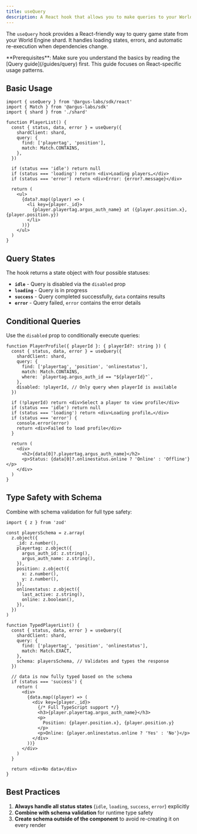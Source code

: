 ```yaml
---
title: useQuery
description: A React hook that allows you to make queries to your World Engine shard
---
```


The `useQuery` hook provides a React-friendly way to query game state from your
World Engine shard. It handles loading states, errors, and automatic re-execution when dependencies change.

<Note>
  **Prerequisites**: Make sure you understand the basics by reading the [Query guide](/guides/query)
  first. This guide focuses on React-specific usage patterns.
</Note>

## Basic Usage

```tsx Basic Usage
import { useQuery } from '@argus-labs/sdk/react'
import { Match } from '@argus-labs/sdk'
import { shard } from './shard'

function PlayerList() {
  const { status, data, error } = useQuery({
    shardClient: shard,
    query: {
      find: ['playertag', 'position'],
      match: Match.CONTAINS,
    },
  })

  if (status === 'idle') return null
  if (status === 'loading') return <div>Loading players…</div>
  if (status === 'error') return <div>Error: {error?.message}</div>

  return (
    <ul>
      {data?.map((player) => (
        <li key={player._id}>
          {player.playertag.argus_auth_name} at ({player.position.x}, {player.position.y})
        </li>
      ))}
    </ul>
  )
}
```

## Query States

The hook returns a state object with four possible statuses:

- **`idle`** - Query is disabled via the `disabled` prop
- **`loading`** - Query is in progress
- **`success`** - Query completed successfully, `data` contains results
- **`error`** - Query failed, `error` contains the error details

## Conditional Queries

Use the `disabled` prop to conditionally execute queries:

```tsx Conditional Queries
function PlayerProfile({ playerId }: { playerId?: string }) {
  const { status, data, error } = useQuery({
    shardClient: shard,
    query: {
      find: ['playertag', 'position', 'onlinestatus'],
      match: Match.CONTAINS,
      where: `playertag.argus_auth_id == "${playerId}"`,
    },
    disabled: !playerId, // Only query when playerId is available
  })

  if (!playerId) return <div>Select a player to view profile</div>
  if (status === 'idle') return null
  if (status === 'loading') return <div>Loading profile…</div>
  if (status === 'error') {
    console.error(error)
    return <div>Failed to load profile</div>
  }

  return (
    <div>
      <h2>{data[0]?.playertag.argus_auth_name}</h2>
      <p>Status: {data[0]?.onlinestatus.online ? 'Online' : 'Offline'}</p>
    </div>
  )
}
```

## Type Safety with Schema

Combine with schema validation for full type safety:

```tsx Type Safety with Schema
import { z } from 'zod'

const playersSchema = z.array(
  z.object({
    _id: z.number(),
    playertag: z.object({
      argus_auth_id: z.string(),
      argus_auth_name: z.string(),
    }),
    position: z.object({
      x: z.number(),
      y: z.number(),
    }),
    onlinestatus: z.object({
      last_active: z.string(),
      online: z.boolean(),
    }),
  })
)

function TypedPlayerList() {
  const { status, data, error } = useQuery({
    shardClient: shard,
    query: {
      find: ['playertag', 'position', 'onlinestatus'],
      match: Match.EXACT,
    },
    schema: playersSchema, // Validates and types the response
  })

  // data is now fully typed based on the schema
  if (status === 'success') {
    return (
      <div>
        {data.map((player) => (
          <div key={player._id}>
            {/* Full TypeScript support */}
            <h3>{player.playertag.argus_auth_name}</h3>
            <p>
              Position: {player.position.x}, {player.position.y}
            </p>
            <p>Online: {player.onlinestatus.online ? 'Yes' : 'No'}</p>
          </div>
        ))}
      </div>
    )
  }

  return <div>No data</div>
}
```

## Best Practices

1. **Always handle all status states** (`idle`, `loading`, `success`, `error`) explicitly
2. **Combine with schema validation** for runtime type safety
3. **Create schema outside of the component** to avoid re-creating it on every render

